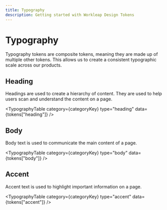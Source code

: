 ```yaml
---
title: Typography
description: Getting started with Workleap Design Tokens
---
```


# Typography


Typography tokens are composite tokens, meaning they are made up of multiple other tokens. This allows us to create a consistent typographic scale across our products.

## Heading

Headings are used to create a hierarchy of content. They are used to help users scan and understand the content on a page.

<TypographyTable category={categoryKey} type="heading" data={tokens["heading"]} />

## Body

Body text is used to communicate the main content of a page.

<TypographyTable category={categoryKey} type="body" data={tokens["body"]} />

## Accent

Accent text is used to highlight important information on a page.

<TypographyTable category={categoryKey} type="accent" data={tokens["accent"]} />
